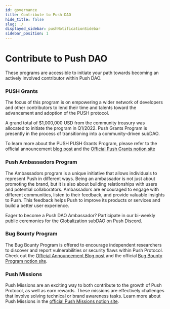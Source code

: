 ```yaml
---
id: governance
title: Contribute to Push DAO
hide_title: false
slug: ./
displayed_sidebar: pushNotificationSidebar
sidebar_position: 1
---
```


# Contribute to Push DAO

These programs are accessible to initiate your path towards becoming an actively involved contributor within Push DAO.

### PUSH Grants
The focus of this program is on empowering a wider network of developers and other contributors to lend their time and talents toward the advancement and adoption of the PUSH protocol.

A grand total of $1,000,000 USD from the community treasury was allocated to initiate the program in Q1/2022. Push Grants Program is presently in the process of transitioning into a community-driven subDAO.

To learn more about the PUSH PUSH Grants Program, please refer to the official announcement [blog post](https://medium.com/ethereum-push-notification-service/push-grants-program-its-here-f2bfba29388f) and the [Official Push Grants notion site](https://pushprotocol.notion.site/Push-Grants-Program-8c9f7934f7e5418faf96e7a5bdcaac4a)

### Push Ambassadors Program
The Ambassadors program is a unique initiative that allows individuals to represent Push in different ways. Being an ambassador is not just about promoting the brand, but it is also about building relationships with users and potential collaborators. Ambassadors are encouraged to engage with different communities, listen to their feedback, and provide valuable insights to Push. This feedback helps Push to improve its products or services and build a better user experience.

Eager to become a Push DAO Ambassador? Participate in our bi-weekly public ceremonies for the Globalization subDAO on Push Discord.

### Bug Bounty Program
The Bug Bounty Program is offered to encourage independent researchers to discover and report vulnerabilities or security flaws within Push Protocol.
Check out the [Official Announcement Blog post](https://medium.com/push-protocol/push-protocols-bug-bounty-program-goes-live-d286bf2a7beb) and the official [Bug Bounty Program notion site](https://pushprotocol.notion.site/Welcome-to-Push-DAO-b1c1e1281ce64400adaaae59f98e4d4c?p=ecba837e5bd947cbb35ec107e5beb30a&pm=c).

### Push Missions
Push Missions are an exciting way to both contribute to the growth of Push Protocol, as well as earn rewards. These missions are effectively challenges that involve solving technical or brand awareness tasks.
Learn more about Push Missions in the [official Push Missions notion site](https://pushprotocol.notion.site/Welcome-to-Push-DAO-b1c1e1281ce64400adaaae59f98e4d4c?p=b38048e307d949aeaf807f40396cc731&pm=c).